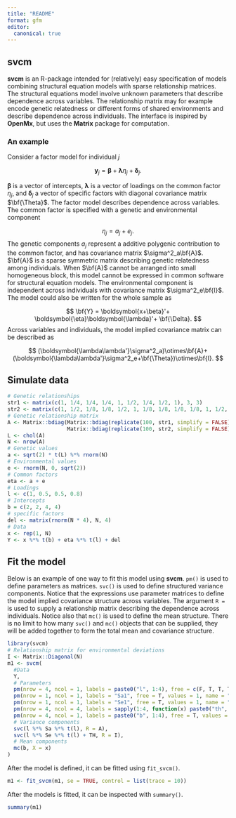 ```yaml
---
title: "README"
format: gfm
editor:
  canonical: true
---
```


## svcm

**svcm** is an R-package intended for (relatively) easy specification of models combining structural equation models with sparse relationship matrices. The structural equations model involve unknown parameters that describe dependence across variables. The relationship matrix may for example encode genetic relatedness or different forms of shared environments and describe dependence across individuals. The interface is inspired by **OpenMx**, but uses the **Matrix** package for computation.

### An example

Consider a factor model for individual $j$

$$
\boldsymbol{y}_j = \boldsymbol{\beta}+\boldsymbol{\lambda}\eta_j+\boldsymbol{\delta}_j.
$$

$\boldsymbol{\beta}$ is a vector of intercepts, $\boldsymbol{\lambda}$ is a vector of loadings on the common factor $\eta_j$, and $\boldsymbol{\delta}_j$ a vector of specific factors with diagonal covariance matrix $\bf{\Theta}$. The factor model describes dependence across variables. The common factor is specified with a genetic and environmental component

$$
\eta_j = a_j + e_j.
$$
The genetic components $a_j$ represent a additive polygenic contribution to the common factor, and has covariance matrix $\sigma^2_a\bf{A}$. $\bf{A}$ is a sparse symmetric matrix describing genetic relatedness among individuals. When $\bf{A}$ cannot be arranged into small homogeneous block, this model cannot be expressed in common software for structural equation models. The environmental component is independent across individuals with covariance matrix $\sigma^2_e\bf{I}$. The model could also be written for the whole sample as

$$
\bf{Y} = \boldsymbol{x+\beta}'+
\boldsymbol{\eta}\boldsymbol{\lambda}'+ \bf{\Delta}.
$$ Across variables and individuals, the model implied covariance matrix can be described as

$$
(\boldsymbol{\lambda\lambda'}\sigma^2_a)\otimes\bf{A}+
(\boldsymbol{\lambda\lambda'}\sigma^2_e+\bf{\Theta})\otimes\bf{I}.
$$

## Simulate data

```r
# Genetic relationships
str1 <- matrix(c(1, 1/4, 1/4, 1/4, 1, 1/2, 1/4, 1/2, 1), 3, 3)
str2 <- matrix(c(1, 1/2, 1/8, 1/8, 1/2, 1, 1/8, 1/8, 1/8, 1/8, 1, 1/2, 1/8, 1/8, 1/2, 1), 4, 4)
# Genetic relationship matrix
A <- Matrix::bdiag(Matrix::bdiag(replicate(100, str1, simplify = FALSE)),
                   Matrix::bdiag(replicate(100, str2, simplify = FALSE)))
L <- chol(A)
N <- nrow(A)
# Genetic values
a <- sqrt(2) * t(L) %*% rnorm(N)
# Environmental values
e <- rnorm(N, 0, sqrt(2))
# Common factors
eta <- a + e
# Loadings
l <- c(1, 0.5, 0.5, 0.8)
# Intercepts
b = c(2, 2, 4, 4)
# specific factors
del <- matrix(rnorm(N * 4), N, 4)
# Data
x <- rep(1, N)
Y <- x %*% t(b) + eta %*% t(l) + del
```

## Fit the model

Below is an example of one way to fit this model using **svcm**. `pm()` is used to define parameters as matrices. `svc()` is used to define structured variance components. Notice that the expressions use parameter matrices to define the model implied covariance structure across variables. The argument `R =` is used to supply a relationship matrix describing the dependence across individuals. Notice also that `mc()` is used to define the mean structure. There is no limit to how many `svc()` and `mc()` objects that can be supplied, they will be added together to form the total mean and covariance structure.

```r
library(svcm)
# Relationship matrix for environmental deviations
I <- Matrix::Diagonal(N)
m1 <- svcm(
  #Data
  Y,
  # Parameters
  pm(nrow = 4, ncol = 1, labels = paste0("l", 1:4), free = c(F, T, T, T), values = c(1, 0.5, 0.5, 0.5), name = "l"),
  pm(nrow = 1, ncol = 1, labels = "Sa1", free = T, values = 1, name = "Sa"),
  pm(nrow = 1, ncol = 1, labels = "Se1", free = T, values = 1, name = "Se"),
  pm(nrow = 4, ncol = 4, labels = sapply(1:4, function(x) paste0("th", 1:4, x)), free = diag(T, 4), values = diag(4), name = "TH"),
  pm(nrow = 4, ncol = 1, labels = paste0("b", 1:4), free = T, values = 0, name = "b"),
  # Variance components
  svc(l %*% Sa %*% t(l), R = A),
  svc(l %*% Se %*% t(l) + TH, R = I),
  # Mean components
  mc(b, X = x)
)
```

After the model is defined, it can be fitted using `fit_svcm()`.

```r
m1 <- fit_svcm(m1, se = TRUE, control = list(trace = 10))
```

After the models is fitted, it can be inspected with `summary()`.

```r
summary(m1)
```
